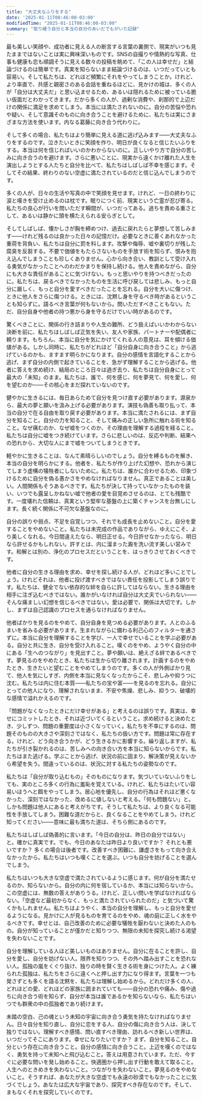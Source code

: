 ```yaml
---
title: "大丈夫なふりをする"
date: '2025-01-11T08:46:00-03:00'
modifiedTime: "2025-01-11T08:46:00-03:00"
summary: "取り繕う自分と本当の自分のあいだでもがいた記録"
---
```


最も美しい笑顔や、成功者に見える人の断言する言葉の裏側で、現実がいつも見たままではないことは実に興味深いものです。SNSの自撮りや情熱的な写真、仕事も健康も恋も順調そうに見える数々の投稿を眺めて、「この人は幸せだ」と結論づけるのは簡単です。真実を知らないまま結論づけるのは、いつだっていとも容易い。そして私たちは、どれほど頻繁にそれをやってしまうことか。けれど、より率直で、共感と親密さのある会話を重ねるほどに、見かけの城は、多くの人が「自分は大丈夫だ」と思い込ませるため、あるいは隠れるために被っている脆い仮面だとわかってきます。だから多くの人が、過剰な消費や、刹那的で上辺だけの関係に満足を求めてしまう。本当には満たされないのに。自分の苦悩や恐れや疑い、そして意識そのものに向き合うことを避けるために、私たちは実にさまざまな方法を使います。内なる葛藤に向き合う代わりに。

そして多くの場合、私たちはより簡単に見える道に逃げ込みます――大丈夫なふりをするのです。泣きたいときに笑顔を作り、明日が良くなると信じたいふりをする。本当は何を信じればいいのかわからないのに。正しいやり方で自分の苦しみに向き合うのを避けます。さらに悪いことに、現実から遠くかけ離れた人生を演出しようとする人たちと自分を比べて、私たちはしばしば不幸を感じます。そしてその結果、終わりのない空虚に満たされているのだと信じ込んでしまうのです。

多くの人が、日々の生活や写真の中で笑顔を見せます。けれど、一日の終わりに涙と嘆きを受け止めるのは枕です。眠りにつく前、現実という亡霊が忍び寄る。私たちの良心が行いを問いただす瞬間が、いつだってある。過ちを責める重さとして、あるいは静かに頭を横たえられる安らぎとして。

そしてしばしば、懐かしさが胸を締めつけ、過去に戻れたらと夢想して苦しみます――けれど残るのは良かった日々の記憶だけ。必要なときに善くあれなかった重荷を背負い、私たちは自分に罰を科します。攻撃や侮辱、嘘や裏切りが残した腐臭を反芻する。不要で価値をもたらさないものを手放す術を知らず、恨みを抱え込んでしまうことも珍しくありません。心から向き合い、教訓として受け入れる勇気がなかったことへのわだかまりを保持し続ける。他人を責めながら、自分にも大きな責任があることに気づけない。もっと思いやりを持つべきだったのに。私たちは、戻るべきでなかったものを生活に呼び戻しては悲しみ、もっと自分に厳しく、もっと自分を愛すべきだったことを忘れる。自分を大いに傷つけ、ときに他人をさらに傷つける。ときには、沈黙し身を守るべき時があるということも知らずに。語るべき言葉が何もないから。問いただすべきこともない。ただ、自分自身や他者の持つ悪から身を守るだけでいい時があるのです。

驚くべきことに、関係の行き詰まりや人生の難所、どう扱えばいいかわからない決断を前に、私たちはしばしば正気を失い、友人や家族、パートナーや配偶者に頼ります。もちろん、本当に自分を気にかけてくれる人の意見は、耳を傾ける価値がある。しかし同時に、私たちがどれほど「自分自身に向き合うこと」から逃げているのかも、ますます明らかになります。自分の感情を言語化することから逃げ、まず自分の内側で起きていることを、急がず理解することから逃げる。他者に答えを求め続け、結局のところ日々は過ぎ去り、私たちは自分自身にとって最大の「未知」のまま。私たちは、誰で、何を感じ、何を夢見て、何を愛し、何を望むのか――その核心をまだ探れていないのです。

健やかに生きるには、毎日あらためて自分を見つけ直す必要があります。源泉から、最大の夢と願いを汲み上げる必要があります。演技も偽善も取り払って、本当の自分で在る自由を取り戻す必要があります。本当に満たされるには、まず自分を知ること。自分の力を知ること、そして痛みの正しい急所に触れる術を知ること。なぜ痛むのか、なぜ嘘をつくのか、その理由を理解する過程を経ること。私たちは自分に嘘をつき続けています。さらに悲しいのは、反応や判断、結果への恐れから、大切な人にまで嘘をついてしまうときです。

軽やかに生きることは、なんて素晴らしいのでしょう。自分を縛るものを解き、本当の自分を明らかにする。他者を、私たちが作り上げた幻想や、恐れから演じてしまう虚構の犠牲者にしないために。私たちは、誰かに合わせるため、印象づけるために自分を偽る愚かさをやめなければなりません。真正であることは美しい。人間関係もそうあるべきです。私たちが決して持っていなかったものを装い、いつでも露呈しかねない嘘で他者の愛を目覚めさせるのは、とても残酷です。一度壊れた信頼は、真実という堅牢な基盤の上に築くチャンスを台無しにします。長く続く関係に不可欠な基盤なのに。

自分の誤りや弱点、不足を自覚しつつ、それでも成長を止めないこと。自分を愛することをやめないこと。私たちは未完成の作品でありながら、ゆえにこそ、より美しくなれる。今日間違えたなら、明日正せる。今日許せなかったなら、明日なら許せるかもしれない。許すとは、内に溜まった澱を洗い流す美しい営みです。和解とは別の、浄化のプロセスだということを、はっきりさせておくべきです。

他者に自分の生きる理由を求め、幸せを探し続ける人が、どれほど多いことでしょう。けれどそれは、他者に投げ渡すべきではない責任を投影してしまう誤りです。私たちは、健全でない依存的な絆を自らに許してはならない。生きる理由を相手に注ぎ込むべきではない。誰かがいなければ自分は大丈夫でいられない――そんな痛ましい幻想を信じるべきではない。愛は必要で、関係は大切です。しかし、まずは自己認識のプロセスを通らなければなりません。

他者ばかりを見るのをやめて、自分自身を見つめる必要があります。人とのふるまいを省みる必要があります。生まれながらに備わる利己心のフィルターを通さずに。本当に自分を理解することを学び、一人で幸せでいることを学ぶ必要がある。自分と共に生き、自分を受け入れること。嘆くのをやめ、ようやく自分の中にある「生へのつながり」を見出すこと。夢や願いは、絶えざる絆であるべきです。夢見るのをやめたとき、私たちは生から切り離されます。計画するのをやめたとき、生きたいと望むことをやめてしまうのです。多くの人が外側ばかり見て、他人を気にしすぎ、内側を本当に見なくなったからこそ、悲しみや抑うつに沈む。私たちは内に住む本質――私たちの宝や富――を見るのを忘れる。自分にとっての他人になり、理解されないまま、不安や焦燥、悲しみ、抑うつ、破壊的な感情で溢れかえるのです。

「問題がなくなったときにだけ幸せがある」と考えるのは誤りです。真実は、幸せにコミットしたとき、それは近づいてくるということ。求め続けると決めたとき、少しずつ、問題の重要度は小さくなっていく。私たちを不幸にするのは、問題そのものの大きさや深刻さではなく、私たちの扱い方です。問題は常に存在する。けれど、どう向き合うかが、どう生きるかに影響する。繰り返しますが、私たちが引き裂かれるのは、苦しみへの向き合い方を本当に知らないからです。私たちはまた逃げる。学ぶことから逃げ、状況の前に固まり、解決策が見えないから希望を失う。間違っているのは、状況に対する私たちの姿勢なのです。

私たちは「自分が取り込むもの」そのものになります。気づいていないふりをしても、実のところ多くの行為に羞恥を覚えている。けれど、私たちはたいてい容易いほうへと餌をやってしまう。居心地を優先し、自分の行為はそれほど悪くなかった、深刻ではなかった、改めるに値しないと考える。「何も問題ない」と。しかも問題は他人にあると考えがちです。そうして私たちは、より良くなる可能性を手放してしまう。困難な道だからと、良くなることをやめてしまう。けれど知ってください――意味に最も満ちた道は、そちら側にあるのです。

私たちはしばしば偽善的に言います。「今日の自分は、昨日の自分ではない」と。確かに真実です。でも、今日のあなたは昨日より良いですか？ それとも悪いですか？ 多くの場合は後者です。改善すべき困難に、謙虚さをもって向き合えなかったから。私たちはいつも嘆くことを選ぶ。いつも自分を妨げることを選んでしまう。

私たちはいつも大きな空虚で満たされているように感じます。何が自分を満たせるのか、知らないから。自分の内に何を宿しているか、本当には知らないから。この空虚には、無数の答えがありうる。けれど、正しい問いを学ばなければならない。「空虚など最初からなく、もっと満たされていられたのだ」と気づいて驚くかもしれません。私たちはようやく、本当の自分を理解し、もっと自分を愛せるようになる。見かけに人が見るものを育てるのをやめ、魂の庭に正しく水をやるべきです。幸せとは、自己改善のために必要な犠牲を厭わないと決めた人のもの。自分が知っていることが僅かだと知りつつ、無限の未知を探究し続ける渇望を失わないことです。

自分を理解している人ほど美しいものはありません。自分に在ることを許し、自分を愛し、自分を妨げない人。限界を知りつつ、その外へ踏み出すことを恐れない人。孤独の嵐をくぐり抜け、独りの時を賢く生きる術を身につけた人。よく練られた孤独は、私たちをさらに遠くへと押し出す力になり得ます。言葉を一つも発さずとも多くを語る沈黙を、私たちは理解し始めるから。どれだけ多くの人、どれほどの愛、どれほどの家族に囲まれていても――自分の恐れや痛み、傷や過ちに向き合う術を知らず、自分が本当は誰であるかを知らないなら、私たちはいつでも群衆の中の孤独者であり続けます。

未踏の空白、己の魂という未知の宇宙に向き合う勇気を持たなければなりません。日々自分を知り直し、自分に恋をする人、自分の傷に向き合う人は、決して独りではない。理解すべき感情、問い直すべき理由、訪れるべき新しい世界は、いつだってそこにあります。幸せになりたいですか？ まず、自分を知ること。自分という存在に向き合うこと。自分の感情に向き合うこと。上辺を嘆くのではなく、勇気を持って未知へと飛び込むこと。答えは用意されています。ただ、今すぐに必要な問いを発し始めること。快適圏から押し出す行動を敢えて取ること。人生へのときめきを失わないこと。つながりを失わないこと。夢見るのをやめないこと。そうすれば、あなたが大きな空虚でも永遠の砂漠でもなかったことに気づくでしょう。あなたは広大な宇宙であり、探究すべき存在なのです。そして、まもなくそれを探究していくのです。
